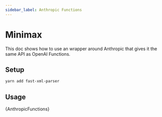 ```yaml
---
sidebar_label: Anthropic Functions
---
```



# Minimax

This doc shows how to use an wrapper around Anthropic that gives it the same API as OpenAI Functions.


## Setup

```bash npm2yarn
yarn add fast-xml-parser
```

## Usage

<CodeBlock language="typescript">{AnthropicFunctions}</CodeBlock>

